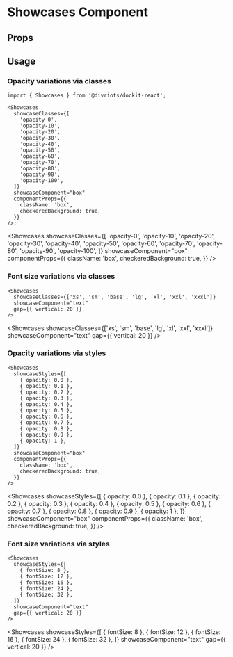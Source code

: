 

# Showcases Component

<Description of={Showcases} />

## Props

<Props of={Showcases} />

## Usage

### Opacity variations via classes

```tsx
import { Showcases } from '@divriots/dockit-react';

<Showcases
  showcaseClasses={[
    'opacity-0',
    'opacity-10',
    'opacity-20',
    'opacity-30',
    'opacity-40',
    'opacity-50',
    'opacity-60',
    'opacity-70',
    'opacity-80',
    'opacity-90',
    'opacity-100',
  ]}
  showcaseComponent="box"
  componentProps={{
    className: 'box',
    checkeredBackground: true,
  }}
/>;
```

<Showcases
  showcaseClasses={[
    'opacity-0',
    'opacity-10',
    'opacity-20',
    'opacity-30',
    'opacity-40',
    'opacity-50',
    'opacity-60',
    'opacity-70',
    'opacity-80',
    'opacity-90',
    'opacity-100',
  ]}
  showcaseComponent="box"
  componentProps={{
    className: 'box',
    checkeredBackground: true,
  }}
/>

### Font size variations via classes

```tsx
<Showcases
  showcaseClasses={['xs', 'sm', 'base', 'lg', 'xl', 'xxl', 'xxxl']}
  showcaseComponent="text"
  gap={{ vertical: 20 }}
/>
```

<Showcases
  showcaseClasses={['xs', 'sm', 'base', 'lg', 'xl', 'xxl', 'xxxl']}
  showcaseComponent="text"
  gap={{ vertical: 20 }}
/>

### Opacity variations via styles

```tsx
<Showcases
  showcaseStyles={[
    { opacity: 0.0 },
    { opacity: 0.1 },
    { opacity: 0.2 },
    { opacity: 0.3 },
    { opacity: 0.4 },
    { opacity: 0.5 },
    { opacity: 0.6 },
    { opacity: 0.7 },
    { opacity: 0.8 },
    { opacity: 0.9 },
    { opacity: 1 },
  ]}
  showcaseComponent="box"
  componentProps={{
    className: 'box',
    checkeredBackground: true,
  }}
/>
```

<Showcases
  showcaseStyles={[
    { opacity: 0.0 },
    { opacity: 0.1 },
    { opacity: 0.2 },
    { opacity: 0.3 },
    { opacity: 0.4 },
    { opacity: 0.5 },
    { opacity: 0.6 },
    { opacity: 0.7 },
    { opacity: 0.8 },
    { opacity: 0.9 },
    { opacity: 1 },
  ]}
  showcaseComponent="box"
  componentProps={{
    className: 'box',
    checkeredBackground: true,
  }}
/>

### Font size variations via styles

```tsx
<Showcases
  showcaseStyles={[
    { fontSize: 8 },
    { fontSize: 12 },
    { fontSize: 16 },
    { fontSize: 24 },
    { fontSize: 32 },
  ]}
  showcaseComponent="text"
  gap={{ vertical: 20 }}
/>
```

<Showcases
  showcaseStyles={[
    { fontSize: 8 },
    { fontSize: 12 },
    { fontSize: 16 },
    { fontSize: 24 },
    { fontSize: 32 },
  ]}
  showcaseComponent="text"
  gap={{ vertical: 20 }}
/>
